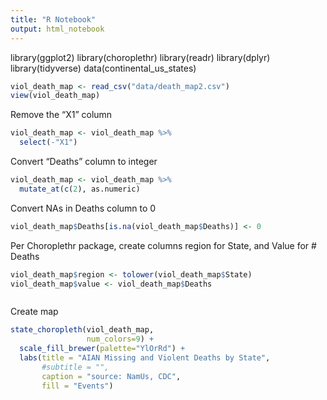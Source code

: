 ```yaml
---
title: "R Notebook"
output: html_notebook
---
```


library(ggplot2)
library(choroplethr)
library(readr)
library(dplyr)
library(tidyverse)
data(continental_us_states)



```r
viol_death_map <- read_csv("data/death_map2.csv")
view(viol_death_map)
```
Remove the "X1" column
```r
viol_death_map <- viol_death_map %>% 
  select(-"X1")
```
Convert "Deaths" column to integer
```r
viol_death_map <- viol_death_map %>% 
  mutate_at(c(2), as.numeric)
```
Convert NAs in Deaths column to 0
```r
viol_death_map$Deaths[is.na(viol_death_map$Deaths)] <- 0
```
Per Choroplethr package, create columns region for State, and Value for # Deaths
```r
viol_death_map$region <- tolower(viol_death_map$State)
viol_death_map$value <- viol_death_map$Deaths
```
```r

```

Create map
```r
state_choropleth(viol_death_map, 
                 num_colors=9) +
  scale_fill_brewer(palette="YlOrRd") +
  labs(title = "AIAN Missing and Violent Deaths by State",
       #subtitle = "",
       caption = "source: NamUs, CDC",
       fill = "Events") 
```


